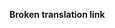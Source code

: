 '''Broken translation link'''{{en/-}}
{{en/Bilingual box| Fr
| Les pages qui ont des informations sur les paramètres et préférences sont listés ici. Voir aussi [[Main/fr/Exécution de scripts de démarrage|Exécution de scripts de démarrage]]
| ''Pages that have information about settings and preferences are listed here. See also [[Main/en/Running Startup Scripts]]''}}